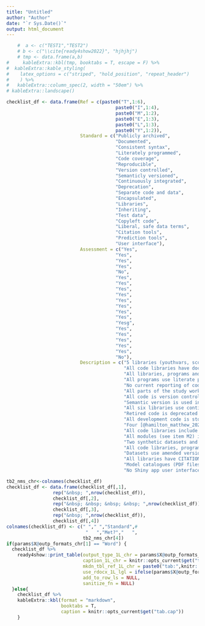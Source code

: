 ```yaml
---
title: "Untitled"
author: "Author"
date: "`r Sys.Date()`"
output: html_document
---
```

```r
    #  a <- c("TEST1","TEST2")
    # b <- c("\\cite{ready4show2022}", "hjhjhj")
    # tmp <- data.frame(a,b)   
#     kableExtra::kbl(tmp, booktabs = T, escape = F) %>%
#  kableExtra::kable_styling(
#    latex_options = c("striped", "hold_position", "repeat_header")
#    ) %>%  
#   kableExtra::column_spec(2, width = "50em") %>%
# kableExtra::landscape()

checklist_df <- data.frame(Ref = c(paste0("T",1:6),
                                        paste0("I",1:4),
                                        paste0("M",1:2),
                                        paste0("E",1:3),
                                        paste0("L",1:3),
                                        paste0("Y",1:2)),
                           Standard = c("Publicly archived",
                                        "Documented",
                                        "Consistent syntax",
                                        "Literately programmed",
                                        "Code coverage",
                                        "Reproducible",
                                        "Version controlled",
                                        "Semanticly versioned",
                                        "Continuously integrated",
                                        "Deprecation",
                                        "Separate code and data",
                                        "Encapsulated",
                                        "Libraries",
                                        "Inheriting",
                                        "Test data",
                                        "Copyleft code",
                                        "Liberal, safe data terms",
                                        "Citation tools",
                                        "Prediction tools",
                                        "User interface"),
                           Assessment = c("Yes",
                                        "Yes",
                                        "Yes",
                                        "Yes",
                                        "No",
                                        "Yes",
                                        "Yes",
                                        "Yes",
                                        "Yes",
                                        "Yes",
                                        "Yes",
                                        "Yes",
                                        "Yes",
                                        "Yesg",
                                        "Yes",
                                        "Yes",
                                        "Yes",
                                        "Yes",
                                        "Yes",
                                        "No"),
                           Description = c("5 libraries (youthvars, scorz, specific, TTU and youthu) [@hamilton_matthew_2022_6084467; @hamilton_matthew_2022_6084824; @hamilton_matthew_2022_6116701; @gao_caroline_2022_6130155; @matthew_p_hamilton_2021_5646669], <br> 3 programs [@hamilton_matthew_2022_6129906; @hamilton_matthew_2022_6416330; @hamilton_matthew_p_2022_6321821], 2 sub-routines [@hamilton_matthew_2022_6116385; @matthew_p_hamilton_2022_5976988] and 2 datasets [@DVN/DKDIB0_2021; @DVN/HJXYKQ_2021] are permanently archived with unique identifiers.",
                                           "All code libraries have documenting websites with URLs that concatenate 'https://ready4-dev.github.io/' and the package name (e.g. https://ready4-dev.github.io/youthvars). All three Markdown programs are self-documenting, with one [@hamilton_matthew_2022_6129906] including additional instructions in a README file. Only one sub-routine [@matthew_p_hamilton_2022_5976988] is documented with a meaningful README file. All datasets have meaningful metadata descriptors.",
                                           "All libraries, programs and sub-routines use the same house style, which allows most library documentation to be written by algorithms from the ready4fun package [@ready4fun2022]. All libraries except [@matthew_p_hamilton_2021_5646669] use framework syntax, as does one program [@hamilton_matthew_2022_6129906].",
                                           "All programs use literate programming.",
                                           "No current reporting of code coverage.",
                                           "All parts of the study workflow from raw data ingest through to data processing, analysis, reporting and dissemination of study outputs can be reproduced (if granted access to source data) or replicated (using supplied synthetic data) with one program [@hamilton_matthew_2022_6129906].",
                                           "All code is version controlled using Git and GitHub. All source code is available in a GitHub organisation [@ready4gh2022].",
                                           "Semantic version is used in all code. As no code library has yet been submitted to CRAN, only the development version extensions of each version number have been incremented to date.",
                                           "All six libraries use continuous integration (CI). CI results for each library can be viewed at a URL that concatenates 'https://github.com/ready4-dev/', the package name and '/actions' (e.g. https://github.com/ready4-dev/youthvars/actions)",
                                           "Retired code is deprecated using lifecycle package tools (e.g. everything after “## DEPRECATED FNS” in https://github.com/ready4-dev/youthvars/blob/main/data-raw/fns/add.R ). Package vignettes and datasets are also deprecated e.g. https://ready4-dev.github.io/youthvars/articles/Replication_DS.html )",
                                           "All development code is stored on repos in a GitHub organisation [@ready4gh2022] and all archived releases are available in a Zenodo community [@ready4zen2022]. All non-confidential data is stored in repositories within a Harvard Dataverse collection [@ready4dv2022]. ",
                                           "Four [@hamilton_matthew_2022_6084467; @hamilton_matthew_2022_6084824; @hamilton_matthew_2022_6116701; @gao_caroline_2022_6130155] out of five libraries include encapsulated  modules. Examples are the items beginning with Scorz, Specific and Youthvars that are listed in this table: https://ready4-dev.github.io/ready4/articles/V_01.html#current-ready4-framework-modules as well as the S4 classess from the TTU package listed here: https://ready4-dev.github.io/TTU/reference/index.html ",
                                           "All code libraries include functions. The most complete list of functions for each library is available by clicking the 'Manual - Developer (PDF)' link on each package's documentation homepage (see item T2 above).",
                                           "All modules (see item M2) inherit from the Ready4Module class and can be inherited from.",
                                           "Two synthetic datasets and their data dictionaries are publicly available in a data repository [@DVN/HJXYKQ_2021]. One (ymh_clinical_tb.RDS) closely resembles the study dataset and was released so that the main study algorithm [@hamilton_matthew_2022_6129906] can be rerun by those without access to the confidential study dataset. The other (eq5d_ds_dict.RDS) is deliberately different to the source dataset in both variable naming convention and the concepts used for predictors and outcome measures and was created to demonstrate generalised applications of study algorithms.",
                                           "All code libraries, programs and sub-routines use GPL-3 licenses. ",
                                           "Datasets use amended version of template provided by Harvard Dataverse [@sampleterms2022].",
                                           "All libraries have CITATION file in inst directory. All code repositories have a CITATION.cff file. All datasets have citation generating metadata.",
                                           "Model catalogues (PDF files beginning with 'AAA_TTU_MDL_CTG') are available in the study results dataset [@DVN/DKDIB0_2021] and describe the predictive performance of all models under a variety of usage regimes (including when the source dataset in the R model object is replaced with fake data). The youthu library [@matthew_p_hamilton_2021_5646669] includes tools for searching for and applyihg models compatible with different types of input data. An example program to demonstrate this functionality is available in both RMarkdown [@hamilton_matthew_2022_6416330] and rendered PDF formats (the 'Application.pdf' file in the study results dataset [@DVN/DKDIB0_2021]).  ",
                                           "No Shiny app user interface has yet been developed."))

tb2_nms_chr<-colnames(checklist_df)
checklist_df <- data.frame(checklist_df[,1],
                 rep("&nbsp; ",nrow(checklist_df)),
                 checklist_df[,2],
                 rep("&nbsp; &nbsp; &nbsp; &nbsp; ",nrow(checklist_df)),
                 checklist_df[,3],
                 rep("&nbsp; ",nrow(checklist_df)),
                 checklist_df[,4])
colnames(checklist_df) <- c(" "," ","Standard",#
                             "   ","Met?","   ",
                            tb2_nms_chr[4])
if(params$X@outp_formats_chr[1] == "Word") {
  checklist_df %>%
    ready4show::print_table(output_type_1L_chr = params$X@outp_formats_chr[1],
                            caption_1L_chr = knitr::opts_current$get("tab.cap"),
                            mkdn_tbl_ref_1L_chr = paste0("tab:",knitr::opts_current$get("tab.id")),
                            use_rdocx_1L_lgl = ifelse(params$X@outp_formats_chr[1]=="Word",T,F),
                            add_to_row_ls = NULL,
                            sanitize_fn = NULL)
  }else{
    checklist_df %>%
    kableExtra::kbl(format = "markdown",
                    booktabs = T,
                    caption = knitr::opts_current$get("tab.cap")) 
    }
```